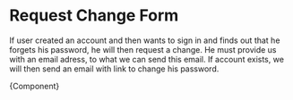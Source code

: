 
<Meta title="Modules/Request Change Form" component={RequestChangeForm} />

# Request Change Form

If user created an account and then wants to sign in and finds out that he forgets his password, he will then request a change. He must provide us with an email adress, to what we can send this email. If account exists, we will then send an email with link to change his password.


<Canvas>
  <Story name="Request Change Form">{Component}</Story>
</Canvas>
